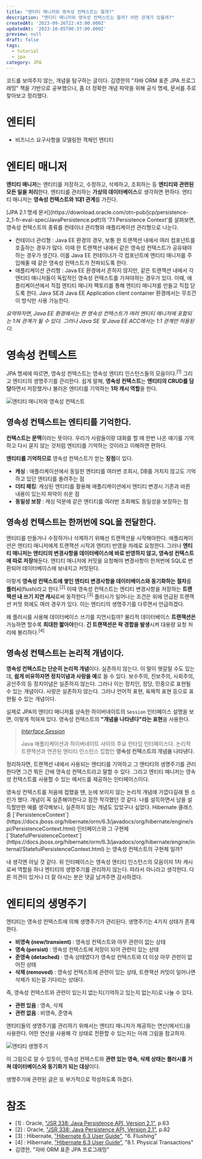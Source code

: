 ```yaml
---
title: "엔티티 매니저와 영속성 컨텍스트는 뭘까?"
description: "엔티티 매니저와 영속성 컨텍스트는 뭘까? 어떤 관계가 있을까?"
createdAt: '2023-09-26T22:43:00.000Z'
updatedAt: '2023-10-05T00:37:00.000Z'
preview: null
draft: false
tags:
  - tutorial
  - jpa
category: JPA
---
```


코드를 보여주지 않는, 개념을 탐구하는 글이다. 김영한의 "자바 ORM 표준 JPA 프로그래밍" 책을 기반으로 공부했으나, 좀 더 정확한 개념 파악을 위해 공식 명세, 문서를 주로 찾아보고 정리했다.


# 엔티티
 - 비즈니스 요구사항을 모델링한 객체인 엔티티

# 엔티티 매니저
**엔티티 매니저**는 엔티티를 저장하고, 수정하고, 삭제하고, 조회하는 등 **엔티티와 관련된 모든 일을 처리**한다.
엔티티를 관리하는 **가상의 데이터베이스**로 생각하면 편하다. 엔티티 매니저는 **영속성 컨텍스트와 1대1 관계**를 가진다.

<Accordian title="정말 1:1 관계인가?">
[JPA 2.1 명세 문서](https://download.oracle.com/otn-pub/jcp/persistence-2_1-fr-eval-spec/JavaPersistence.pdf)의 '7.1 Persistence Context'를 살펴보면,
영속성 컨텍스트의 종류를 컨테이너 관리형와 애플리케이션 관리형으로 나눈다.

 - 컨테이너 관리형 : Java EE 환경의 경우, 보통 한 트랜잭션 내에서 여러 컴포넌트를 호출하는 경우가 많다.
 이때 한 트랜잭션 내에서 같은 영속성 컨텍스트가 공유돼야 하는 경우가 생긴다.
 이를 Java EE 컨테이너가 각 컴포넌트에 엔티티 매니저를 주입해줄 때 같은 영속성 컨텍스트가 전파되도록 한다.
 - 애플리케이션 관리형 : Java EE 환경에서 흔하지 않지만, 같은 트랜잭션 내에서 각 엔티티 매니저들이 독립적인 영속성 컨텍스트를 가져야하는 경우가 있다.
 이때, 애플리케이션에서 직접 엔티티 매니저 팩토리를 통해 엔티티 매니저를 만들고 직접 닫도록 한다. Java SE과 Java EE Application client container 환경에서는 무조건 이 방식만 사용 가능한다.

*요약하자면, Java EE 환경에서는 한 영속성 컨텍스트가 여러 엔티티 매니저에 포함되는 1:N 관계가 될 수 있다. 그러나 Java SE 및 Java EE ACC에서는 1:1 관계만 허용된다.*
</Accordian>

# 영속성 컨텍스트
JPA 명세에 따르면, 영속성 컨텍스트는 영속성 엔티티 인스턴스들의 모음이다.<sup>[1]</sup> 그리고 엔티티의 생명주기를 관리한다.
쉽게 말해, **영속성 컨텍스트**는 **엔티티의 CRUD를 담당**하면서 저장했거나 불러온 엔티티를 기억하는 **1차 캐시 역할**을 한다.

![엔티티 매니저와 영속성 컨텍스트](/posts/tutorials/jpa/3-em-and-persistence-context/em.svg)

## 영속성 컨텍스트는 엔티티를 기억한다.
**컨텍스트는 문맥**이라는 뜻이다.
우리가 사람들이랑 대화를 할 때 한번 나온 얘기를 기억하고 다시 묻지 않는 것처럼 엔티티를 기억하는 것이라고 이해하면 편하다.

**엔티티를 기억하므로** 영속성 컨텍스트가 얻는 **장점**이 있다.

 - **캐싱** : 애플리케이션에서 동일한 엔티티를 여러번 조회시, DB를 거치지 않고도 기억하고 있던 엔티티를 돌려주는 점
 - **더티 체킹**: 캐싱된 엔티티를 활용해 애플리케이션에서 엔티티 변경시 기존과 바뀐 내용이 있는지 파악이 쉬운 점
 - **동일성 보장** : 캐싱 덕분에 같은 엔티티를 여러번 조회해도 동일성을 보장하는 점

## 영속성 컨텍스트는 한꺼번에 SQL을 전달한다.
엔티티를 만들거나 수정하거나 삭제하기 위해선 트랜잭션을 시작해야한다.
애플리케이션은 엔티티 매니저에게 트랜잭션 시작과 엔티티 반영을 차례로 요청한다.
그러나 **엔티티 매니저는 엔티티의 변경사항을 데이터베이스에 바로 반영하지 않고, 영속성 컨텍스트에 따로 저장**해둔다.
엔티티 매니저에 커밋을 요청해야 변경사항이 한꺼번에 SQL로 변환되어 데이터베이스에 보내지고 커밋된다.

이렇게 **영속성 컨텍스트에 쌓인 엔티티 변경사항을 데이터베이스와 동기화하는 절차**를 **플러시**(flush)라고 한다.<sup>[2]</sup>
이때 영속성 컨텍스트는 엔티티 변경사항을 저장하는 **트랜잭션 내 쓰기 지연 캐시**로써 동작한다.<sup>[3]</sup>
플러시가 일어나는 조건은 위에 언급된 트랜잭션 커밋 외에도 여러 경우가 있다. 이는 엔티티의 생명주기를 다루면서 언급하겠다.

왜 플러시를 사용해 데이터베이스 쓰기를 지연시킬까?
물리적 데이터베이스 **트랜잭션은** 가능하면 할수록 **최대한 짧아야**한다.
**긴 트랜잭션은 락 경합을 발생**시켜 대용량 요청 처리에 불리하다.<sup>[4]</sup>

## 영속성 컨텍스트는 논리적 개념이다.
**영속성 컨텍스트는 단순히 논리적 개념**이다. 실존하지 않는다. 이 말이 헷갈릴 수도 있는데, **쉽게 비유하자면 정치이념과 사랑을 예**로 들 수 있다.
보수주의, 진보주의, 사회주의, 공산주의 등 정치이념은 실존하지 않는다. 그러나 이는 정치인, 정당, 민중으로 표현될 수 있는 개념이다.
사랑은 실존하지 않는다. 그러나 언어적 표현, 육체적 표현 등으로 표현될 수 있는 개념이다.

실제로 JPA의 엔티티 매니저를 상속한 하이버네이트의 `Session` 인터페이스 설명을 보면, 이렇게 적혀져 있다.
영속성 컨텍스트의 **"개념을 나타낸다"라는 표현**을 사용한다.

> [*Interface Session*](https://docs.jboss.org/hibernate/orm/6.3/javadocs/org/hibernate/Session.html)
> 
> Java 애플리케이션과 하이버네이트 사이의 주요 런타임 인터페이스다.
> 논리적 트랜잭션과 연관된 엔티티 인스턴스 집합인 **영속성 컨텍스트의 개념을 나타낸다.**

정리하자면, 트랜잭션 내에서 사용되는 엔티티를 기억하고 그 엔티티의 생명주기를 관리한다면 그건 뭐든 간에 영속성 컨텍스트라고 말할 수 있다.
그리고 엔티티 매니저는 영속성 컨텍스트를 사용할 수 있는 메서드를 제공하는 인터페이스이다.

<Accordian title="개인적인 소감">
영속성 컨텍스트를 처음에 접했을 땐, 눈에 보이지 않는 논리적 개념에 가깝다길래 뭔 소린가 했다.
개념이 꼭 실존해야한다고 잠깐 착각했던 것 같다. 나를 설득하면서 남을 설득할만한 예를 생각해보니, 실존하지 않는 개념도 있었구나 싶었다.
</Accordian>
<Accordian title="Hibernate PersistenceContext 인터페이스">
Hibernate 클래스 중 [`PersistenceContext`](https://docs.jboss.org/hibernate/orm/6.3/javadocs/org/hibernate/engine/spi/PersistenceContext.html)
인터페이스와 그 구현체 [`StatefulPersistenceContext`](https://docs.jboss.org/hibernate/orm/6.3/javadocs/org/hibernate/engine/internal/StatefulPersistenceContext.html)
는 영속성 컨텍스트의 구현체 일까?

내 생각엔 아닐 것 같다. 위 인터페이스는 영속성 엔티티 인스턴스의 모음이자 1차 캐시로써 역할을 하나 엔티티의 생명주기를 관리하지 않는다.
따라서 아니라고 생각한다. 다른 의견이 있거나 더 잘 아시는 분은 댓글 남겨주면 감사하겠다.
</Accordian>

# 엔티티의 생명주기
엔티티는 영속성 컨텍스트에 의해 생명주기가 관리된다. 생명주기는 4가지 상태가 존재한다.

 - **비영속 (new/transient)** : 영속성 컨텍스트와 아무 관련이 없는 상태
 - **영속 (persist)** : 영속성 컨텍스트에 저장이 되어 관련이 있는 상태
 - **준영속 (detached)** : 영속 상태였다가 영속성 컨텍스트와 더 이상 아무 관련이 없어진 상태
 - **삭제 (removed)** : 영속성 컨텍스트에 관련이 있는 상태, 트랜잭션 커밋이 일어나면 삭제가 되는걸 기다리는 상태다.

즉, 영속성 컨텍스트와 관련이 있는지 없는지(기억하고 있는지 없는지)로 나눌 수 있다.
 - **관련 있음** : 영속, 삭제
 - **관련 없음** : 비영속, 준영속

엔티티들의 생명주기를 관리하기 위해서는 엔티티 매니저가 제공하는 연산(메서드)을 사용한다. 어떤 연산을 사용해 각 상태로 전환할 수 있는지는 아래 그림을 참고하자.

![엔티티 생명주기](/posts/tutorials/jpa/3-em-and-persistence-context/entity-lifecycle.svg)

이 그림으로 알 수 있듯이, 영속성 컨텍스트와 **관련 있는 영속, 삭제 상태는 플러시를 거쳐 데이터베이스와 동기화가 되는 대상**이다.

생명주기에 관련된 글은 또 부가적으로 작성하도록 하겠다.

# 참조
 - [1] : Oracle, ["JSR 338: Java Persistence API, Version 2.1"](https://download.oracle.com/otn-pub/jcp/persistence-2_1-fr-eval-spec/JavaPersistence.pdf), p.63
 - [2] : Oracle, ["JSR 338: Java Persistence API, Version 2.1"](https://download.oracle.com/otn-pub/jcp/persistence-2_1-fr-eval-spec/JavaPersistence.pdf), p.82
 - [3] : Hibernate, ["Hibernate 6.3 User Guide"](https://docs.jboss.org/hibernate/orm/6.3/userguide/html_single/Hibernate_User_Guide.html#flushing), "6. Flushing"
 - [4] : Hibernate, ["Hibernate 6.3 User Guide"](https://docs.jboss.org/hibernate/orm/6.3/userguide/html_single/Hibernate_User_Guide.html#transactions-physical), "8.1. Physical Transactions"
 - 김영한, "자바 ORM 표준 JPA 프로그래밍"